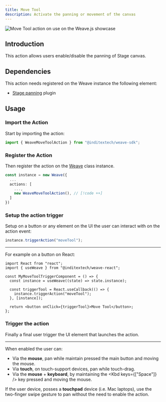 ```yaml
---
title: Move Tool
description: Activate the panning or movement of the canvas
---
```



![Move Tool action on use on the Weave.js showcase](/images/actions/move-tool.gif)

## Introduction

This action allows users enable/disable the panning of Stage canvas.

## Dependencies

This action needs registered on the Weave instance the following element:

- [Stage panning](/docs/main/build/plugins/stage-panning) plugin

## Usage

<div className="fd-steps">

<div className="[&_h3]:fd-step">

### Import the Action

Start by importing the action:

```ts
import { WeaveMoveToolAction } from "@inditextech/weave-sdk";
```

</div>

<div className='[&_h3]:fd-step'>

### Register the Action

Then register the action on the [Weave](/docs/sdk/api-reference/weave) class instance.

```ts
const instance = new Weave({
  ...
  actions: [
    ...,
    new WeaveMoveToolAction(), // [!code ++]
  ]
})
```

</div>

<div className='[&_h3]:fd-step'>

### Setup the action trigger

Setup on a button or any element on the UI the user can interact with on the action event:

```ts
instance.triggerAction("moveTool");
```

---

For example on a button on React:

```tsx
import React from "react";
import { useWeave } from "@inditextech/weave-react";

const MyMoveToolTriggerComponent = () => {
  const instance = useWeave((state) => state.instance);

  const triggerTool = React.useCallback(() => {
    instance.triggerAction("moveTool");
  }, [instance]);

  return <button onClick={triggerTool}>Move Tool</button>;
};
```

### Trigger the action

Finally a final user trigger the UI element that launches the action.

---

When enabled the user can:

- Via the **mouse**, pan while maintain pressed the main button and moving the mouse.
- Via **touch**, on touch-support devices, pan while touch-drag.
- Via the **mouse** + **keyboard**, by maintaining the <Kbd keys={["Space"]} /> key pressed and moving
  the mouse.

If the user device, posses a **touchpad** device (i.e. Mac laptops), use the two-finger swipe
gesture to pan without the need to enable the action.

</div>

</div>
